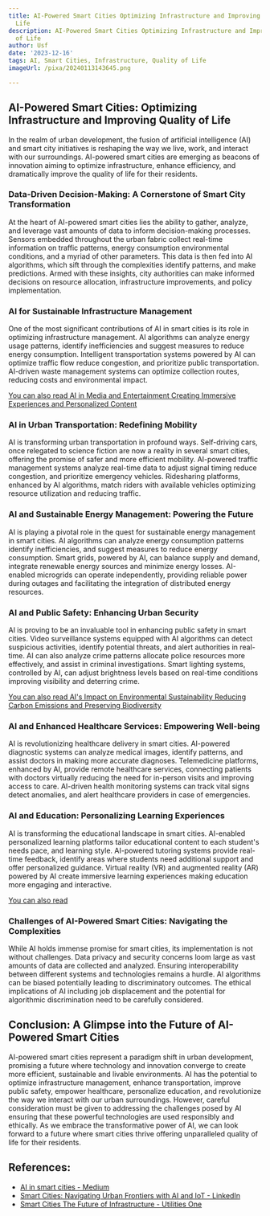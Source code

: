```yaml
---
title: AI-Powered Smart Cities Optimizing Infrastructure and Improving Quality of
  Life
description: AI-Powered Smart Cities Optimizing Infrastructure and Improving Quality
  of Life
author: Usf
date: '2023-12-16'
tags: AI, Smart Cities, Infrastructure, Quality of Life
imageUrl: /pixa/20240113143645.png

---
```

## AI-Powered Smart Cities: Optimizing Infrastructure and Improving Quality of Life

In  the realm of urban development, the fusion of artificial intelligence (AI)  and smart city initiatives  is  reshaping the way we live, work, and interact  with our surroundings.  AI-powered smart cities  are emerging  as beacons of innovation aiming to optimize infrastructure,  enhance efficiency,  and dramatically improve the quality of life for their residents.

### Data-Driven Decision-Making: A Cornerstone of Smart City Transformation

At the heart of AI-powered smart cities lies the ability to gather, analyze, and leverage vast amounts of data to inform decision-making processes. Sensors embedded throughout the urban fabric  collect real-time information on traffic patterns, energy consumption environmental conditions, and a myriad of other  parameters. This data is then  fed into AI algorithms, which sift  through the complexities identify patterns, and make predictions. Armed with these insights, city authorities can make informed decisions on  resource allocation, infrastructure improvements, and policy implementation.

### AI for Sustainable Infrastructure Management

One of the most  significant contributions of AI in smart cities is its role in optimizing infrastructure management. AI algorithms can analyze energy  usage patterns, identify  inefficiencies and suggest measures to reduce energy consumption. Intelligent transportation systems powered by AI can optimize traffic flow reduce  congestion,  and prioritize public transportation. AI-driven waste management systems can optimize collection  routes, reducing costs and environmental impact.

[You  can also read AI in Media and Entertainment Creating Immersive  Experiences and Personalized Content](AI%20in%20Media%20and%20Entertainment%20Creating%20Immersive%20Experiences%20and%20Personalized%20Content)


### AI in Urban Transportation: Redefining Mobility

AI is transforming urban transportation in profound ways. Self-driving cars,  once relegated to science fiction are now a  reality in several smart cities, offering the promise of safer  and more efficient  mobility. AI-powered traffic management systems analyze real-time data to adjust signal timing reduce congestion,  and prioritize emergency vehicles.  Ridesharing platforms,  enhanced by  AI algorithms, match riders with available vehicles optimizing resource utilization  and reducing traffic.

### AI and Sustainable Energy Management: Powering the Future

AI is playing a pivotal role in the quest for sustainable energy management in smart cities. AI algorithms can analyze  energy consumption patterns identify inefficiencies, and suggest  measures to reduce energy consumption. Smart grids,  powered  by  AI, can balance supply and demand, integrate renewable energy sources and minimize energy losses. AI-enabled microgrids can operate independently, providing reliable power during outages and  facilitating  the integration of  distributed energy resources.

### AI and  Public Safety: Enhancing Urban Security

AI is  proving to be an invaluable tool in enhancing public safety in smart cities. Video surveillance systems equipped with AI  algorithms can detect suspicious activities, identify potential threats, and alert authorities in real-time. AI can also analyze crime patterns allocate police resources more effectively, and assist in  criminal investigations. Smart  lighting systems, controlled by AI, can  adjust brightness levels  based on  real-time conditions improving visibility and deterring crime.

[You can  also read AI's Impact on Environmental Sustainability Reducing Carbon Emissions  and Preserving Biodiversity](AI%27s%20Impact%20on%20Environmental%20Sustainability%20Reducing%20Carbon%20Emissions%20and%20Preserving%20Biodiversity)


### AI and Enhanced Healthcare Services: Empowering Well-being

AI is revolutionizing healthcare  delivery in  smart cities. AI-powered diagnostic systems can analyze medical images, identify patterns, and assist doctors in making more accurate diagnoses. Telemedicine platforms, enhanced by AI, provide remote healthcare services, connecting patients with doctors virtually  reducing the need for in-person visits and  improving access to care. AI-driven health monitoring systems can track vital signs  detect anomalies, and alert healthcare providers in case of emergencies.

### AI  and Education: Personalizing Learning Experiences

AI is transforming  the educational landscape in smart cities. AI-enabled personalized learning platforms tailor educational content to each  student's needs pace, and learning style. AI-powered tutoring systems provide real-time feedback, identify areas where students need additional support and offer personalized guidance. Virtual reality (VR) and  augmented reality (AR) powered by AI create immersive learning experiences making education more engaging and interactive.

[You can also read  ]()


### Challenges of AI-Powered Smart Cities: Navigating the Complexities

While AI holds immense promise for smart cities, its  implementation is not without challenges. Data privacy and security concerns loom large as vast amounts of data are collected and analyzed. Ensuring interoperability between different systems and technologies remains a  hurdle. AI algorithms can be biased potentially leading to discriminatory outcomes. The ethical implications of AI including job displacement and the potential for algorithmic  discrimination need  to be carefully considered.

## Conclusion: A Glimpse into the Future of AI-Powered Smart Cities

AI-powered smart cities represent a paradigm shift  in urban development, promising a future where technology and innovation converge to create more efficient, sustainable and livable environments.  AI has  the potential to optimize  infrastructure management, enhance transportation, improve public safety, empower healthcare, personalize education, and revolutionize the way we interact with our urban surroundings. However, careful  consideration must be  given to addressing the challenges posed by AI ensuring that  these powerful  technologies are  used responsibly and  ethically. As we embrace the  transformative  power of AI, we  can look  forward  to a future where smart cities thrive offering unparalleled quality of life for their residents.

## References:
- [AI in smart cities - Medium](https://medium.com/@JamshedSane/ai-in-smart-cities-1d38b0723d37)
- [Smart Cities: Navigating Urban Frontiers with AI and IoT - LinkedIn](https://www.linkedin.com/pulse/smart-cities-navigating-urban-frontiers-ai-iot-neil-sahota-vlztf)
- [Smart Cities The Future of Infrastructure - Utilities One](https://utilitiesone.com/smart-cities-the-future-of-infrastructure)
